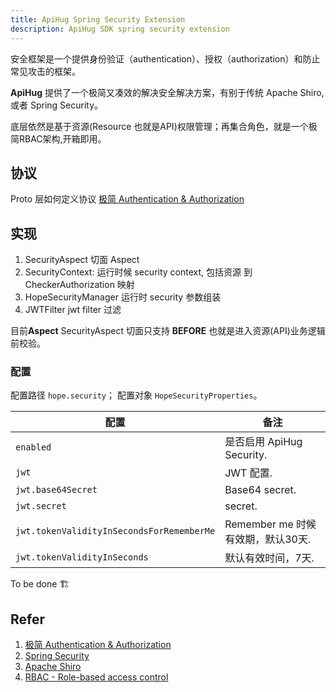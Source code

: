 ```yaml
---
title: ApiHug Spring Security Extension
description: ApiHug SDK spring security extension
---
```



安全框架是一个提供身份验证（authentication）、授权（authorization）和防止常见攻击的框架。

**ApiHug** 提供了一个极简又凑效的解决安全解决方案，有别于传统 Apache Shiro, 或者 Spring Security。

底层依然是基于资源(Resource 也就是API)权限管理；再集合角色，就是一个极简RBAC架构,开箱即用。

## 协议

Proto 层如何定义协议 [极简 Authentication & Authorization](/zhCN-docs/framework/widget/authority)

## 实现

1. SecurityAspect  切面 Aspect
2. SecurityContext: 运行时候 security context, 包括资源 到 CheckerAuthorization 映射
3. HopeSecurityManager 运行时 security 参数组装
4. JWTFilter jwt filter 过滤

目前**Aspect** SecurityAspect 切面只支持 **BEFORE** 也就是进入资源(API)业务逻辑前校验。

### 配置

配置路径 `hope.security`； 配置对象 `HopeSecurityProperties`。

| 配置                                        | 备注                       |
|-------------------------------------------|--------------------------|
| `enabled`                                 | 是否启用 ApiHug Security.    |
| `jwt`                                     | JWT 配置.                  |
| `jwt.base64Secret`                        | Base64 secret.           |
| `jwt.secret`                              | secret.                  |
| `jwt.tokenValidityInSecondsForRememberMe` | Remember me 时候有效期，默认30天. |
| `jwt.tokenValidityInSeconds`              | 默认有效时间，7天.               |


<TipInfo>To be done 🏗️</TipInfo>

## Refer

1. [极简 Authentication & Authorization](/zhCN-docs/framework/widget/authority)
2. [Spring Security](https://docs.spring.io/spring-security/reference/index.html)
3. [Apache Shiro](https://shiro.apache.org/)
4. [RBAC - Role-based access control](https://en.wikipedia.org/wiki/Role-based_access_control)
